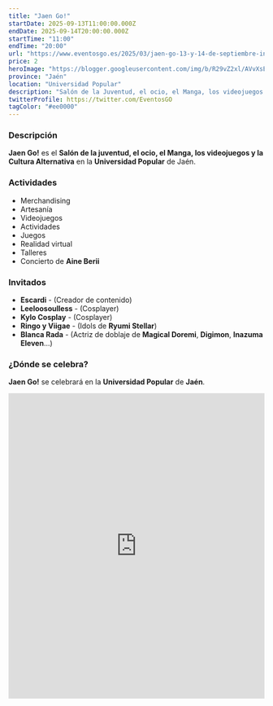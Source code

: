 ```yaml
---
title: "Jaen Go!"
startDate: 2025-09-13T11:00:00.000Z
endDate: 2025-09-14T20:00:00.000Z
startTime: "11:00"
endTime: "20:00"
url: "https://www.eventosgo.es/2025/03/jaen-go-13-y-14-de-septiembre-invitados.html"
price: 2
heroImage: "https://blogger.googleusercontent.com/img/b/R29vZ2xl/AVvXsEhcKMfl3LCzO8FSwjcdQJpbPbxT9SNmagB1PnxNw-WgYuQkn19j1ykiIooAV-ieLBJmMBI78EIliS65JWWPGwmIEN5X-ye114UQHiJ8FLjyMObQaPDx5ubuBeo86Uq-Pxc1oRmsP5-oiY17xjpeVWJBgiTM_Kqu-5B3fJMGSPV96LpML6ZxyTgQ0SaBQY1b/s600/poster%20previo.jpg"
province: "Jaén"
location: "Universidad Popular"
description: "Salón de la Juventud, el ocio, el Manga, los videojuegos y la Cultura Alternativa de Jaén"
twitterProfile: https://twitter.com/EventosGO
tagColor: "#ee0000"
---
```


### Descripción

**Jaen Go!** es el **Salón de la juventud, el ocio, el Manga, los videojuegos y la Cultura Alternativa** en la **Universidad Popular** de Jaén.

### Actividades

+ Merchandising
+ Artesanía
+ Videojuegos
+ Actividades
+ Juegos
+ Realidad virtual
+ Talleres
+ Concierto de **Aine Berii**

### Invitados

+ **Escardi** - (Creador de contenido)
+ **Leeloosoulless** - (Cosplayer)
+ **Kylo Cosplay** - (Cosplayer)
+ **Ringo y Viigae** - (Idols de **Ryumi Stellar**)
+ **Blanca Rada** - (Actriz de doblaje de **Magical Doremi**, **Digimon**, **Inazuma Eleven**...)

### ¿Dónde se celebra?

**Jaen Go!** se celebrará en la **Universidad Popular** de **Jaén**.
<iframe src="https://www.google.com/maps/embed?pb=!1m18!1m12!1m3!1d3153.5358468447525!2d-3.7997339237846917!3d37.777480212003596!2m3!1f0!2f0!3f0!3m2!1i1024!2i768!4f13.1!3m3!1m2!1s0xd6dd710f97f5ea9%3A0x3875938346c09221!2sUniversidad%20Popular%20Municipal%20de%20Ja%C3%A9n!5e0!3m2!1ses!2ses!4v1756719952555!5m2!1ses!2ses" width="100%" height="600" style="border:0;" allowfullscreen="" loading="lazy" referrerpolicy="no-referrer-when-downgrade"></iframe>
